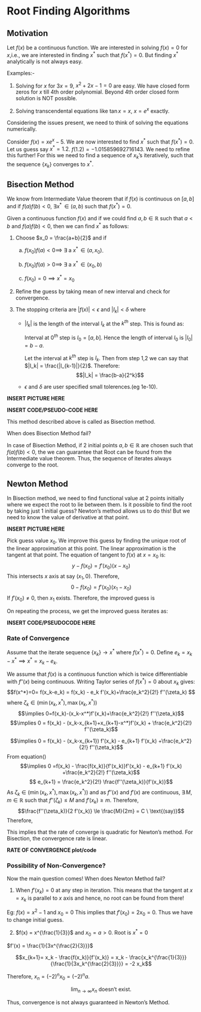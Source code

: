# Root Finding Algorithms

## Motivation
Let $f(x)$ be a continuous function. We are interested in solving $f(x)=0$ for $x$,i.e., we are interested in finding $x^*$ such that $f(x^*)=0$. But finding $x^*$ analytically is not always easy. 

Examples:-

1. Solving for $x$ for $3x=9$, $x^2+2x-1=0$ are easy. We have closed form zeros for $x$ till 4th order polynomial. Beyond 4th order closed form solution is NOT possible.

2. Solving transcendental equations like $\tan x = x$, $x=e^x$ exactly. 

Considering the issues present, we need to think of solving the equations numerically.

Consider $f(x) = xe^x-5$. We are now interested to find $x^*$ such that $f(x^*)=0$. Let us guess say $x^*=1.2$. $f(1.2) = -1.015859692716143$. We need to refine this further! For this we need to find a sequence of $x_k$'s iteratively, such that the sequence $\{x_k\}$ converges to $x^*$.

## Bisection Method

We know from Intermediate Value theorem that if $f(x)$ is continuous on $[a,b]$ and if $f(a) f(b)<0$, $\exists x^* \, \in(a,b)$ such that $f(x^*)=0$.

Given a continuous function $f(x)$ and if we could find $a,b\in \mathbb{R}$ such that $a<b$ and $f(a) f(b)<0$, then we can find $x^*$ as follows:

1. Choose $x_0 = \frac{a+b}{2}$ and if

    a. $f(x_0) f(a)<0 \implies  \ \exists \text{ a } x^*\, \in (a,x_0)$. 
  
    b. $f(x_0) f(a)>0 \implies  \ \exists \text{ a } x^*\, \in (x_0,b)$

    c. $f(x_0) =0 \implies x^* = x_0$
    
2. Refine the guess by taking mean of new interval and check for convergence. 

3. The stopping criteria are $|f(x)|<\epsilon$ and $|I_k|<\delta$ where

   - $|I_k|$ is the length of the interval $I_k$ at the $k^{th}$ step. This is found as:
         
      Interval at $0^{th}$ step is $I_0 = [a,b]$. Hence the length of interval $I_0$ is $|I_0|= b-a$. 
         
      Let the interval at $k^{th}$ step is $I_k$. Then from step 1,2 we can say that $|I_k| = \frac{|I_{k-1}|}{2}$. Therefore: $$|I_k| = \frac{b-a}{2^k}$$
         
    - $\epsilon$ and $\delta$ are user specified small tolerences.(eg 1e-10).

**INSERT PICTURE HERE**

**INSERT CODE/PSEUDO-CODE HERE**

This method described above is called as Bisection method.

When does Bisection Method fail? 

In case of Bisection Method, if 2 initial points $a,b \in \mathbb{R}$ are chosen such that $f(a)f(b)<0$, the we can guarantee that Root can be found from the Intermediate value theorem. Thus, the sequence of iterates always converge to the root. 

## Newton Method

In Bisection method, we need to find functional value at 2 points initially where we expect the root to lie between them. Is it possible to find the root by taking just 1 initial guess? Newton's method allows us to do this! But we need to know the value of derivative at that point. 

**INSERT PICTURE HERE**

Pick guess value $x_0$. We improve this guess by finding the unique root of the linear approximation at this point. The linear approximation is the tangent at that point. The equation of tangent to $f(x)$ at $x=x_0$ is:
$$y-f(x_0) = f'(x_0) (x-x_0)$$
This intersects $x$ axis at say $(x_1,0)$. Therefore,
$$0-f(x_0) =  f'(x_0) (x_1-x_0)$$
If  $f'(x_0)\neq 0$, then $x_1$ exists. Therefore, the improved guess is
\begin{equation}
x_1 = x_0 - \frac{f(x_0)}{f'(x_0)}
\end{equation}

On repeating the process, we get the improved guess iterates as:
\begin{equation}
x_{k+1} = x_k - \frac{f(x_k)}{f'(x_k)}
\end{equation}

**INSERT CODE/PSEUDOCODE HERE**

### Rate of Convergence 

Assume that the iterate sequence $\{x_k\}\to x^*$ where $f(x^*)=0$.
Define $e_k = x_k-x^* \implies x^*=x_k-e_k$. 

We assume that $f(x)$ is a continuous function which is twice differentiable with $f''(x)$ being continuous. Writing Taylor series of $f(x^*)=0$ about $x_k$ gives:
$$f(x^*)=0= f(x_k-e_k) = f(x_k) - e_k f'(x_k)+\frac{e_k^2}{2!} f''(\zeta_k) $$
where $\zeta_k \in (\min(x_k,x^*),\max(x_k,x^*))$
$$\implies 0=f(x_k)-(x_k-x^*)f'(x_k)+\frac{e_k^2}{2!} f''(\zeta_k)$$ 
$$\implies 0 = f(x_k) - (x_k-x_{k+1}+x_{k+1}-x^*)f'(x_k) + \frac{e_k^2}{2!} f''(\zeta_k)$$

$$\implies 0 = f(x_k) - (x_k-x_{k+1}) f'(x_k) - e_{k+1} f'(x_k) +\frac{e_k^2}{2!} f''(\zeta_k)$$
From equation()
$$\implies 0 =f(x_k) - \frac{f(x_k)}{f'(x_k)}f'(x_k) - e_{k+1} f'(x_k) +\frac{e_k^2}{2!} f''(\zeta_k)$$
$$ e_{k+1} = \frac{e_k^2}{2!} \frac{f''(\zeta_k)}{f'(x_k)}$$
As $\zeta_k \in (\min(x_k,x^*),\max(x_k,x^*))$ and as $f''(x)$ and $f'(x)$ are continuous, $\exists\,  M,m\in \mathbb{R}$ such that $f''(\zeta_k) \le M$ and $f'(x_k) \ge m$. Therefore,
$$\frac{f''(\zeta_k)}{2 f'(x_k)} \le \frac{M}{2m} = C \ \text{(say)}$$
Therefore, 
\begin{equation}
e_{k+1} \le C e_k^2
\end{equation}

This implies that the rate of converge is quadratic for Newton's method. For Bisection, the convergence rate is linear.

**RATE OF CONVERGENCE plot/code**

### Possibility of Non-Convergence?
Now the main question comes! When does Newton Method fail? 

1. When $f'(x_k) = 0$ at any step in iteration. This means that the tangent at $x=x_k$ is parallel to $x$ axis and hence, no root can be found from there!

Eg: $f(x) = x^2-1$ and $x_0 = 0$ This implies that $f'(x_0) = 2x_0 = 0$. Thus we have to change initial guess.

2. $f(x) = x^{\frac{1}{3}}$ and $x_0 = a>0$. Root is $x^*=0$

$f'(x) = \frac{1}{3x^{\frac{2}{3}}}$

$$x_{k+1}= x_k - \frac{f(x_k)}{f'(x_k)} = x_k - \frac{x_k^{\frac{1}{3}}}{\frac{1}{3x_k^{\frac{2}{3}}}} = -2 x_k$$

Therefore, $x_n = (-2)^n x_0 = (-2)^n a$.

$$\lim_{n \to \infty} x_n \text{ doesn't exist.}$$

Thus, convergence is not always guaranteed in Newton's Method.



<!-- # Footnotes and citations  -->

<!-- ## Footnotes -->

<!-- Footnotes are put inside the square brackets after a caret `^[]`. Like this one ^[This is a footnote.].  -->

<!-- ## Citations -->

<!-- Reference items in your bibliography file(s) using `@key`. -->

<!-- For example, we are using the **bookdown** package [@R-bookdown] (check out the last code chunk in index.Rmd to see how this citation key was added) in this sample book, which was built on top of R Markdown and **knitr** [@xie2015] (this citation was added manually in an external file book.bib).  -->
<!-- Note that the `.bib` files need to be listed in the index.Rmd with the YAML `bibliography` key. -->


<!-- The RStudio Visual Markdown Editor can also make it easier to insert citations: <https://rstudio.github.io/visual-markdown-editing/#/citations> -->


